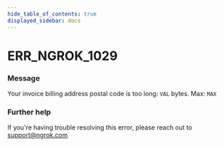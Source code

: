 ```yaml
---
hide_table_of_contents: true
displayed_sidebar: docs
---
```



# ERR_NGROK_1029

### Message

Your invoice billing address postal code is too long: `VAL` bytes. Max: `MAX`

<ErrorDetails error="err_ngrok_1029" />

### Further help

If you're having trouble resolving this error, please reach out to [support@ngrok.com](mailto:support@ngrok.com?subject=Help%20with%20ERR_NGROK_1029)

